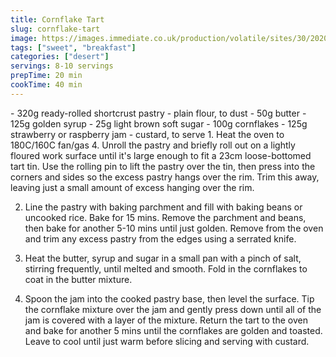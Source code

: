 ```yaml
---
title: Cornflake Tart
slug: cornflake-tart
image: https://images.immediate.co.uk/production/volatile/sites/30/2020/08/cornflake-cake-f773778.jpg
tags: ["sweet", "breakfast"]
categories: ["desert"]
servings: 8-10 servings
prepTime: 20 min
cookTime: 40 min
---
```


<RecipeIngredients>
 - 320g ready-rolled shortcrust pastry
 - plain flour, to dust
 - 50g butter
 - 125g golden syrup
 - 25g light brown soft sugar
 - 100g cornflakes
 - 125g strawberry or raspberry jam
 - custard, to serve
</RecipeIngredients>

<RecipeMethod>
 1. Heat the oven to 180C/160C fan/gas 4. Unroll the pastry and briefly roll out on a lightly floured work surface until it's large enough to fit a 23cm loose-bottomed tart tin. Use the rolling pin to lift the pastry over the tin, then press into the corners and sides so the excess pastry hangs over the rim. Trim this away, leaving just a small amount of excess hanging over the rim.
 
 2. Line the pastry with baking parchment and fill with baking beans or uncooked rice. Bake for 15 mins. Remove the parchment and beans, then bake for another 5-10 mins until just golden. Remove from the oven and trim any excess pastry from the edges using a serrated knife.
 
 3. Heat the butter, syrup and sugar in a small pan with a pinch of salt, stirring frequently, until melted and smooth. Fold in the cornflakes to coat in the butter mixture.
 
 4. Spoon the jam into the cooked pastry base, then level the surface.  Tip the cornflake mixture over the jam and gently press down until all of the jam is covered with a layer of the mixture. Return the tart to the oven and bake for another 5 mins until the cornflakes are golden and toasted. Leave to cool until just warm before slicing and serving with custard.
</RecipeMethod>
